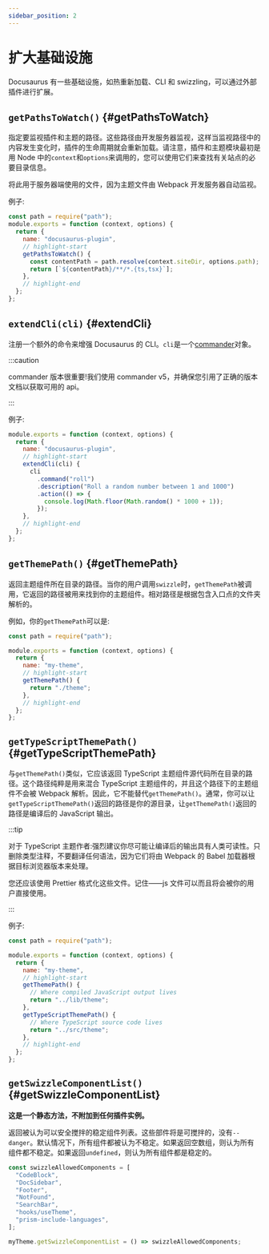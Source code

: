```yaml
---
sidebar_position: 2
---
```


# 扩大基础设施

Docusaurus 有一些基础设施，如热重新加载、CLI 和 swizzling，可以通过外部插件进行扩展。

## `getPathsToWatch()` {#getPathsToWatch}

指定要监视插件和主题的路径。这些路径由开发服务器监视，这样当监视路径中的内容发生变化时，插件的生命周期就会重新加载。请注意，插件和主题模块最初是用 Node 中的`context`和`options`来调用的，您可以使用它们来查找有关站点的必要目录信息。

将此用于服务器端使用的文件，因为主题文件由 Webpack 开发服务器自动监视。

例子:

```js title="docusaurus-plugin/src/index.js"
const path = require("path");
module.exports = function (context, options) {
  return {
    name: "docusaurus-plugin",
    // highlight-start
    getPathsToWatch() {
      const contentPath = path.resolve(context.siteDir, options.path);
      return [`${contentPath}/**/*.{ts,tsx}`];
    },
    // highlight-end
  };
};
```

## `extendCli(cli)` {#extendCli}

注册一个额外的命令来增强 Docusaurus 的 CLI。`cli`是一个[commander](https://www.npmjs.com/package/commander/v/5.1.0)对象。

:::caution

commander 版本很重要!我们使用 commander v5，并确保您引用了正确的版本文档以获取可用的 api。

:::

例子:

```js title="docusaurus-plugin/src/index.js"
module.exports = function (context, options) {
  return {
    name: "docusaurus-plugin",
    // highlight-start
    extendCli(cli) {
      cli
        .command("roll")
        .description("Roll a random number between 1 and 1000")
        .action(() => {
          console.log(Math.floor(Math.random() * 1000 + 1));
        });
    },
    // highlight-end
  };
};
```

## `getThemePath()` {#getThemePath}

返回主题组件所在目录的路径。当你的用户调用`swizzle`时，`getThemePath`被调用，它返回的路径被用来找到你的主题组件。相对路径是根据包含入口点的文件夹解析的。

例如，你的`getThemePath`可以是:

```js title="my-theme/src/index.js"
const path = require("path");

module.exports = function (context, options) {
  return {
    name: "my-theme",
    // highlight-start
    getThemePath() {
      return "./theme";
    },
    // highlight-end
  };
};
```

## `getTypeScriptThemePath()` {#getTypeScriptThemePath}

与`getThemePath()`类似，它应该返回 TypeScript 主题组件源代码所在目录的路径。这个路径纯粹是用来混合 TypeScript 主题组件的，并且这个路径下的主题组件不会被 Webpack 解析。因此，它不能替代`getThemePath()`。通常，你可以让`getTypeScriptThemePath()`返回的路径是你的源目录，让`getThemePath()`返回的路径是编译后的 JavaScript 输出。

:::tip

对于 TypeScript 主题作者:强烈建议你尽可能让编译后的输出具有人类可读性。只删除类型注释，不要翻译任何语法，因为它们将由 Webpack 的 Babel 加载器根据目标浏览器版本来处理。

您还应该使用 Prettier 格式化这些文件。记住——js 文件可以而且将会被你的用户直接使用。

:::

例子:

```js title="my-theme/src/index.js"
const path = require("path");

module.exports = function (context, options) {
  return {
    name: "my-theme",
    // highlight-start
    getThemePath() {
      // Where compiled JavaScript output lives
      return "../lib/theme";
    },
    getTypeScriptThemePath() {
      // Where TypeScript source code lives
      return "../src/theme";
    },
    // highlight-end
  };
};
```

## `getSwizzleComponentList()` {#getSwizzleComponentList}

**这是一个静态方法，不附加到任何插件实例。**

返回被认为可以安全搅拌的稳定组件列表。这些部件将是可搅拌的，没有`--danger`。默认情况下，所有组件都被认为不稳定。如果返回空数组，则认为所有组件都不稳定。如果返回`undefined`，则认为所有组件都是稳定的。

```js title="my-theme/src/index.js"
const swizzleAllowedComponents = [
  "CodeBlock",
  "DocSidebar",
  "Footer",
  "NotFound",
  "SearchBar",
  "hooks/useTheme",
  "prism-include-languages",
];

myTheme.getSwizzleComponentList = () => swizzleAllowedComponents;
```
